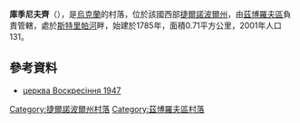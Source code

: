 {{coord|49|42|11|N|25|12|30|E|scale:30000|display=title}}

'''庫季尼夫齊'''（{{lang-uk|Кудинівці}}），是[[烏克蘭|烏克蘭]]的村落，位於該國西部[[捷爾諾波爾州|捷爾諾波爾州]]，由[[茲博羅夫區|茲博羅夫區]]負責管轄，處於[[斯特里帕河|斯特里帕河]]畔，始建於1785年，面積0.71平方公里，2001年人口131。

==參考資料==
* [http://decerkva.org.ua/ter/kudynivtsi.html церква Воскресіння 1947] {{Wayback|url=http://decerkva.org.ua/ter/kudynivtsi.html |date=20130621021006 }}

{{DEFAULTSORT:Кудинівці}}
[[Category:捷爾諾波爾州村落|Category:捷爾諾波爾州村落]]
[[Category:茲博羅夫區村落|Category:茲博羅夫區村落]]


{{Ternopil-geo-stub}}